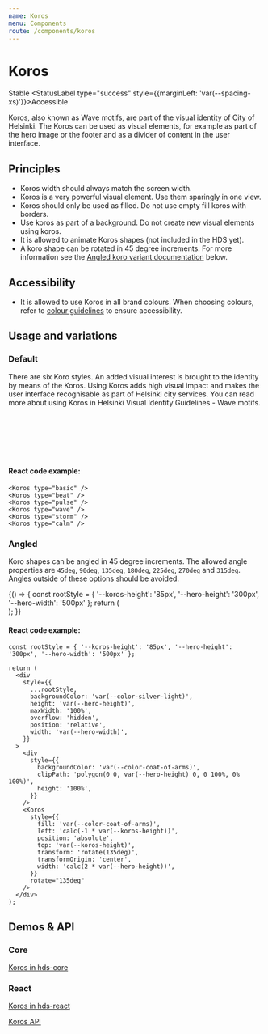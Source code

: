 ```yaml
---
name: Koros
menu: Components
route: /components/koros
---
```




# Koros

<StatusLabel type="info">Stable</StatusLabel>
<StatusLabel type="success" style={{marginLeft: 'var(--spacing-xs)'}}>Accessible</StatusLabel>

<LargeParagraph>
  Koros, also known as Wave motifs, are part of the visual identity of City of Helsinki. The Koros can be used as visual elements, for example as part of the hero image or the footer and as a divider of content in the user interface.
</LargeParagraph>

## Principles

- Koros width should always match the screen width.
- Koros is a very powerful visual element. Use them sparingly in one view.
- Koros should only be used as filled. Do not use empty fill koros with borders.
- Use koros as part of a background. Do not create new visual elements using koros.
- It is allowed to animate Koros shapes (not included in the HDS yet).
- A koro shape can be rotated in 45 degree increments. For more information see the [Angled koro variant documentation](#angled) below.

## Accessibility

- It is allowed to use Koros in all brand colours. When choosing colours, refer to [colour guidelines](/design-tokens/colour "Colour") to ensure accessibility.

## Usage and variations

### Default
<p>There are six Koro styles. An added visual interest is brought to the identity by means of the Koros. Using Koros adds high visual impact and makes the user interface recognisable as part of Helsinki city services. You can read more about using Koros in <Link href="https://brand.hel.fi/en/wave-motifs/" external>Helsinki Visual Identity Guidelines - Wave motifs</Link>.</p>

<Playground>
  <Koros type="basic" />
  <br />
  <Koros type="beat" />
  <br />
  <Koros type="pulse" />
  <br />
  <Koros type="wave" />
  <br />
  <Koros type="storm" />
  <br />
  <Koros type="calm" />
</Playground>

#### React code example:
```tsx
<Koros type="basic" />
<Koros type="beat" />
<Koros type="pulse" />
<Koros type="wave" />
<Koros type="storm" />
<Koros type="calm" />
```

### Angled
Koro shapes can be angled in 45 degree increments. The allowed angle properties are `45deg`, `90deg`, `135deg`, `180deg`, `225deg`, `270deg` and `315deg`. Angles outside of these options should be avoided.

<Playground>
{() => {
  const rootStyle = { '--koros-height': '85px', '--hero-height': '300px', '--hero-width': '500px' };
  return (
    <div
      style={{
        ...rootStyle,
        backgroundColor: 'var(--color-silver-light)',
        height: 'var(--hero-height)',
        maxWidth: '100%',
        overflow: 'hidden',
        position: 'relative',
        width: 'var(--hero-width)',
      }}
    >
      <div
        style={{
          backgroundColor: 'var(--color-coat-of-arms)',
          clipPath: 'polygon(0 0, var(--hero-height) 0, 0 100%, 0% 100%)',
          height: '100%',
        }}
      />
      <Koros
        style={{
          fill: 'var(--color-coat-of-arms)',
          left: 'calc(-1 * var(--koros-height))',
          position: 'absolute',
          top: 'var(--koros-height)',
          transform: 'rotate(135deg)',
          transformOrigin: 'center',
          width: 'calc(2 * var(--hero-height))',
        }}
        rotate="135deg"
      />
    </div>
  );
}}
</Playground>

#### React code example:
```tsx
const rootStyle = { '--koros-height': '85px', '--hero-height': '300px', '--hero-width': '500px' };

return (
  <div
    style={{
      ...rootStyle,
      backgroundColor: 'var(--color-silver-light)',
      height: 'var(--hero-height)',
      maxWidth: '100%',
      overflow: 'hidden',
      position: 'relative',
      width: 'var(--hero-width)',
    }}
  >
    <div
      style={{
        backgroundColor: 'var(--color-coat-of-arms)',
        clipPath: 'polygon(0 0, var(--hero-height) 0, 0 100%, 0% 100%)',
        height: '100%',
      }}
    />
    <Koros
      style={{
        fill: 'var(--color-coat-of-arms)',
        left: 'calc(-1 * var(--koros-height))',
        position: 'absolute',
        top: 'var(--koros-height)',
        transform: 'rotate(135deg)',
        transformOrigin: 'center',
        width: 'calc(2 * var(--hero-height))',
      }}
      rotate="135deg"
    />
  </div>
);
```

## Demos & API

### Core

[Koros in hds-core](/storybook/core/?path=/story/components-koros--basic)

### React

[Koros in hds-react](/storybook/react/?path=/docs/components-koros--basic)

[Koros API](/storybook/react/?path=/docs/components-koros--basic)

